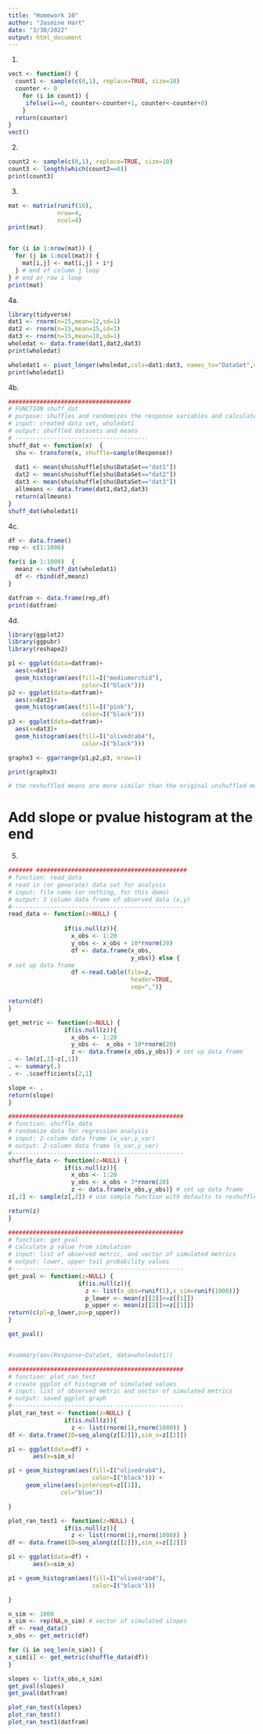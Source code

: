 ```yaml
---
title: "Homework 10"
author: "Jasmine Hart"
date: "3/30/2022"
output: html_document
---
```


1.
```r

vect <- function() {
  count1 <- sample(c(0,1), replace=TRUE, size=10)
  counter <- 0 
    for (i in count1) {
     ifelse(i==0, counter<-counter+1, counter<-counter+0)
    }
  return(counter)
}
vect()
```

2.
```r
count2 <- sample(c(0,1), replace=TRUE, size=10)
count3 <- length(which(count2==0))
print(count3)
```

3.
```r
mat <- matrix(runif(16),
              nrow=4,
              ncol=4)
print(mat)


for (i in 1:nrow(mat)) {
  for (j in 1:ncol(mat)) {
    mat[i,j] <- mat[i,j] + i*j
  } # end of column j loop
} # end or row i loop
print(mat)
```

4a.
```r
library(tidyverse)
dat1 <- rnorm(n=15,mean=12,sd=1)
dat2 <- rnorm(n=15,mean=15,sd=1)
dat3 <- rnorm(n=15,mean=18,sd=1)
wholedat <- data.frame(dat1,dat2,dat3)
print(wholedat)

wholedat1 <- pivot_longer(wholedat,cols=dat1:dat3, names_to="DataSet",values_to="Response")
print(wholedat1)
```

4b.
```r
###################################
# FUNCTION shuff_dat
# purpose: shuffles and randomizes the response variables and calculates means for each group
# input: created data set, wholedat1
# output: shuffled datasets and means 
# --------------------------------------
shuff_dat <- function(x)  {
  shu <- transform(x, shuffle=sample(Response))
  
  dat1 <- mean(shu$shuffle[shu$DataSet=="dat1"])
  dat2 <- mean(shu$shuffle[shu$DataSet=="dat2"])
  dat3 <- mean(shu$shuffle[shu$DataSet=="dat3"])
  allmeans <- data.frame(dat1,dat2,dat3)
  return(allmeans)
}
shuff_dat(wholedat1)
```

4c.
```r
df <- data.frame()
rep <- c(1:1000)

for(i in 1:1000)  {
  meanz <- shuff_dat(wholedat1)
  df <- rbind(df,meanz)
}

datfram <- data.frame(rep,df)
print(datfram)

```

4d.
```r
library(ggplot2)
library(ggpubr)
library(reshape2)

p1 <- ggplot(data=datfram)+
  aes(x=dat1)+
  geom_histogram(aes(fill=I("mediumorchid"),
                     color=I("black")))
p2 <- ggplot(data=datfram)+
  aes(x=dat2)+
  geom_histogram(aes(fill=I("pink"),
                     color=I("black")))
p3 <- ggplot(data=datfram)+
  aes(x=dat3)+
  geom_histogram(aes(fill=I("olivedrab4"),
                     color=I("black")))

graphx3 <- ggarrange(p1,p2,p3, nrow=1)

print(graphx3)

# the reshuffled means are more similar than the original unshuffled means.
```


# Add slope or pvalue histogram at the end
5.
```r
####### ###########################################
# function: read_data
# read in (or generate) data set for analysis
# input: file name (or nothing, for this demo)
# output: 3 column data frame of observed data (x,y)
#------------------------------------------------- 
read_data <- function(z=NULL) {
  
                if(is.null(z)){
                  x_obs <- 1:20
                  y_obs <- x_obs + 10*rnorm(20)
                  df <- data.frame(x_obs,
                                   y_obs)} else { 
# set up data frame                 
                  df <-read.table(file=z,
                                   header=TRUE,
                                   sep=",")}

return(df)
}

get_metric <- function(z=NULL) {
                if(is.null(z)){
                  x_obs <- 1:20
                  y_obs <-  x_obs + 10*rnorm(20)
                  z <- data.frame(x_obs,y_obs)} # set up data frame                 
. <- lm(z[,2]~z[,1])
. <- summary(.)
. <- .$coefficients[2,1]

slope <- .
return(slope)
}

##################################################
# function: shuffle_data
# randomize data for regression analysis
# input: 2-column data frame (x_var,y_var)
# output: 2-column data frame (x_var,y_var)
#------------------------------------------------- 
shuffle_data <- function(z=NULL) {
                if(is.null(z)){
                  x_obs <- 1:20
                  y_obs <- x_obs + 3*rnorm(20)
                  z <- data.frame(x_obs,y_obs)} # set up data frame                 
z[,2] <- sample(z[,2]) # use sample function with defaults to reshuffle column

return(z)
}

##################################################
# function: get_pval
# calculate p value from simulation
# input: list of observed metric, and vector of simulated metrics
# output: lower, upper tail probability values
#------------------------------------------------- 
get_pval <- function(z=NULL) {
                    if(is.null(z)){
                      z <- list(x_obs=runif(1),x_sim=runif(1000))}
                      p_lower <- mean(z[[2]]<=z[[1]])
                      p_upper <- mean(z[[2]]>=z[[1]])
return(c(pl=p_lower,pu=p_upper))
}

get_pval()


#summary(aov(Response~DataSet, data=wholedat1))

##################################################
# function: plot_ran_test
# create ggplot of histogram of simulated values
# input: list of observed metric and vector of simulated metrics
# output: saved ggplot graph
#------------------------------------------------- 
plot_ran_test <- function(z=NULL) {
                if(is.null(z)){
                  z <- list(rnorm(1),rnorm(1000)) }
df <- data.frame(ID=seq_along(z[[2]]),sim_x=z[[2]])

p1 <- ggplot(data=df) + 
       aes(x=sim_x)

p1 + geom_histogram(aes(fill=I("olivedrab4"),
                        color=I("black"))) +
     geom_vline(aes(xintercept=z[[1]],
               col="blue")) 

}

plot_ran_test1 <- function(z=NULL) {
                if(is.null(z)){
                  z <- list(rnorm(1),rnorm(1000)) }
df <- data.frame(ID=seq_along(z[[2]]),sim_x=z[[2]])

p1 <- ggplot(data=df) + 
       aes(x=sim_x)

p1 + geom_histogram(aes(fill=I("olivedrab4"),
                        color=I("black")))

}

n_sim <- 1000
x_sim <- rep(NA,n_sim) # vector of simulated slopes
df <- read_data()
x_obs <- get_metric(df)

for (i in seq_len(n_sim)) {
x_sim[i] <- get_metric(shuffle_data(df))
}

slopes <- list(x_obs,x_sim)
get_pval(slopes)
get_pval(datfram)

plot_ran_test(slopes)
plot_ran_test()
plot_ran_test1(datfram)


```